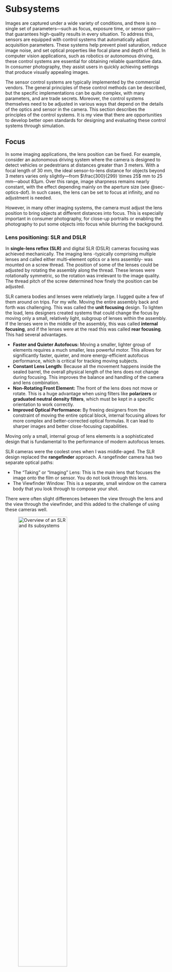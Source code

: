 # Subsystems {#sec-sensor-systems}
Images are captured under a wide variety of conditions, and there is no single set of parameters—such as focus, exposure time, or sensor gain—that guarantees high-quality results in every situation. To address this, sensors are equipped with control systems that automatically adjust acquisition parameters. These systems help prevent pixel saturation, reduce image noise, and set optical properties like focal plane and depth of field. In computer vision applications, such as robotics or autonomous driving, these control systems are essential for obtaining reliable quantitative data. In consumer photography, they assist users in quickly achieving settings that produce visually appealing images.

The sensor control systems are typically implemented by the commercial vendors. The general principles of these control methods can be described, but the specific implementations can be quite complex, with many parameters, and are trade secrets. Moreover, the control systems themselves need to be adjusted in various ways that depend on the details of the optics and sensor in the camera. This section describes the principles of the control systems.  It is my view that there are opportunities to develop better open standards for designing and evaluating these control systems through simulation. 

## Focus
In some imaging applications, the lens position can be fixed. For example, consider an autonomous driving system where the camera is designed to detect vehicles or pedestrians at distances greater than 3 meters. With a focal length of 30 mm, the ideal sensor-to-lens distance for objects beyond 3 meters varies only slightly—from $\frac{300}{299} \times 25$ mm to 25 mm—about $83 \mu \text{m}$. Over this range, image sharpness remains nearly constant, with the effect depending mainly on the aperture size (see @sec-optics-dof). In such cases, the lens can be set to focus at infinity, and no adjustment is needed.

However, in many other imaging systems, the camera must adjust the lens position to bring objects at different distances into focus. This is especially important in consumer photography, for close-up portraits or enabling the photography to put some objects into focus while blurring the background. 

### Lens positioning: SLR and DSLR {#sec-lens-positioning-slr}
In **single-lens reflex (SLR)**  and digital SLR (DSLR) cameras focusing was achieved mechanically. The imaging lens -typically comprising multiple lenses and called either multi-element optics or a lens assembly-  was mounted on a screw thread. The position of some of the lenses could be adjusted by rotating the assembly along the thread. These lenses were rotationally symmetric, so the rotation was irrelevant to the image quality. The thread pitch of the screw determined how finely the position can be adjusted. 

SLR camera bodies and lenses were relatively large. I lugged quite a few of them around on trips. For my wife. Moving the entire assembly back and forth was challenging. This was called the **unit focusing** design. To lighten the load, lens designers created systems that could change the focus by moving only a small, relatively light, subgroup of lenses within the assembly. If the lenses were in the middle of the assembly, this was called **internal focusing**, and if the lenses were at the read this was called **rear focusing**. This had several advantages.

* **Faster and Quieter Autofocus:** Moving a smaller, lighter group of elements requires a much smaller, less powerful motor. This allows for significantly faster, quieter, and more energy-efficient autofocus performance, which is critical for tracking moving subjects.
* **Constant Lens Length:** Because all the movement happens inside the sealed barrel, the overall physical length of the lens does not change during focusing. This improves the balance and handling of the camera and lens combination.
* **Non-Rotating Front Element:** The front of the lens does not move or rotate. This is a huge advantage when using filters like **polarizers** or **graduated neutral density filters**, which must be kept in a specific orientation to work correctly.
* **Improved Optical Performance:** By freeing designers from the constraint of moving the entire optical block, internal focusing allows for more complex and better-corrected optical formulas. It can lead to sharper images and better close-focusing capabilities.

Moving only a small, internal group of lens elements is a sophisticated design that is fundamental to the performance of modern autofocus lenses.

::: {#sensor-slr .callout-note collapse="true" title="Single-lens reflex"}
SLR cameras were the coolest ones when I was middle-aged.  The SLR design replaced the **rangefinder** approach.
A rangefinder camera has two separate optical paths:

* The "Taking" or "Imaging" Lens: This is the main lens that focuses the image onto the film or sensor. You do not look through this lens.
* The Viewfinder Window: This is a separate, small window on the camera body that you look through to compose your shot.

There were often slight differences between the view through the lens and the view through the viewfinder, and this added to the challenge of using these cameras well.

![Overview of an SLR and its subsystems](images/sensors/03-sensor-slr.png){#fig-sensor-slr width="60%"}

The SLR breakthrough was that it used a single optical path through the lens assembly for view finding, autofocus, and capturing the image (hence, "single lens"). The light after the lens assembly would pass through a beam splitter, which directs about 70% of the light to the viewfinder and the rest to the autofocus subsystem. The beam splitter usually takes the form of a semi-transparent "reflex" mirror. When it was time to capture the image, the mirror would be moved out of the light path allowing all the light to form an image on the film (SLR) or digital sensor (DSLR) (@fig-sensor-slr).

The SLR design also lets the user separately control the size of the aperture, and this has an impact on the depth of field (@sec-optics-dof).  An advantage of the SLR design is that you can see the depth of field narrow or increase in the viewfinder of the SLR design.

:::

### Lens positioning: mobile devices {#sec-lens-positioning-mobile}
Smartphones and other compact devices required a different approach due to space constraints. These cameras also use multi-element lenses, but they are much smaller. Focus is commonly controlled by a voice coil motor (VCM), which is reliable, inexpensive, and widely used in the industry (@fig-sensor-vcm).

![Cell phone optics. The optics themselves are very compact but still multi-element. The position of the optics is usually controlled by a voice-coil motor.](images/sensors/03-sensor-vcm.png){#fig-sensor-vcm width="60%"}

There is also a growing market for lens positioning using Micro-Electro-Mechanical Systems (MEMS) devices. MEMS actuators offer advantages such as low power consumption, fast response, and miniaturization, making them attractive for mobile imaging systems.

![A video showing lens assembly position controlled by a MEMS device.](videos/sensors/MEMS-autofocus.mov){#fig-sensor-mems width="70%"}

Conceptually, autofocus methods share similarities with techniques for estimating object distance. Both rely on understanding the optical light field (@sec-optical-lightfield). While the implementation of autofocus algorithms has evolved significantly in recent years, the underlying physical principles remain the same. We begin with the classic autofocus mechanism and then describe more recent implementations that are integrated directly into CMOS sensors.

<!-- liquid lens callout here? -->

### Phase detection autofocus {#sec-phasedetection-autofocus}
@fig-focusprinciples-classic shows a system for phase detection autofocus (PDAF). It illustrates the rays from a small object, near the lens, on the principal optical axis (horizontal black line). Because the point is reasonably close, the incident light field rays are diverging.  The rays incident at the top of the aperture are shown as red and those at the bottom as green. If the point is brought to a good focuse, these rays will converge to a small spot on the sensor.  The autofocus system shown here, which uses a mirror to send the rays to a pair of detectors, is designed to measure whether the rays from the top and bottom of the lens will meet at the sensor. 

![Phase detection autofocus, as invented in the 1970s. ](images/sensors/03-focusprinciples-2.png){#fig-focusprinciples-classic width="60%"}

In this design, a mirror behind the main lens directs the rays from the top and bottom of the lens to two separate microlenses. Each microlens focuses the rays onto a linear sensor array. The microlens and sensor positions are arranged so that when the image is in focus, both the light arriving at both linear arrays will be centered. If that is the case, we have good focus.  The system might then move the mirror out of the way, allowing the sensor to capture the image.

If the image is out of focus, the rays from the top and bottom of the lens are displaced from the centers of their respective arrays. The relative position of the rays in the two arrays provides information about the defocus. The distance between these positions—called the phase difference—indicates how the lens needs to be adjusted to achieve focus. The autofocus subsystem uses this information to move the lens and bring the image into focus. This method, known as **phase detection autofocus (PDAF)**, became a key feature in single-lens reflex (SLR) cameras.

However, this approach has limitations. The mirror, microlenses, and sensor arrays form a relatively large and complex mechanical system, making it unsuitable for compact devices like smartphones. Also, this system only allows either focusing or image capture at one time, not both simultaneously. Later technologies addressed these issues.

::: {#sensor-phasedetect-autofocus .callout-note collapse="false" title="Phase detection autofocus: Commercialization"}
Phase detection autofocus (PDAF) for SLR cameras was pioneered by Honeywell, which patented the core concepts in the 1970s (U.S. Patents 3,875,401 and 4,185,191). Their design used a beam-splitting rangefinder rather than a flip mirror.

The first commercial SLR with PDAF was the Minolta Maxxum 7000 (α-7000 in Japan), released in 1985. It integrated in-body PDAF and motorized lens control, using phase differences detected by two 1D sensors to drive lens adjustments.

Leica had previously patented a different autofocus method based on contrast detection, which they licensed to Minolta. However, Minolta found it slow and unreliable, so they used a phase detection approach instead—without a proper license from Honeywell. Honeywell sued and won a [substantial award](https://www.nytimes.com/1992/02/12/business/honeywell-minolta-dispute-teaches-conflicting-lessons.html).
:::

### Dual pixel autofocus {#sec-dualpixel-autofocus}
The phase detection autofocus subsystem is difficult to fit within the cell phone form factor.  Consequently, vendors tried a number of other methods. These were mainly based on estimating the contrast of the image through the lens and sensor, an approach called **contrast detection autofocus (CDAF)**. An in focus image should have a sharp edge, and CDAF methods would hunt for a lens position to increase edge contrast. There are no principled measurements that guide how to move the lens based on contrast, and the method struggles with noisy and low light images. Thus, the method was relatively slow. Other techniques were also investigated using time-of-flight technology (@sec-sensors-tof) to measure distance to objects in the field of view, and some of these continue to be used.

But in 2014 a method emerged based on the same principles as phase detection; the method could be directly integrated into the CMOS sensor! This technique, **dual pixel autofocus (DPAF)**, is now widely used by most vendors. The CMOS integration places two photodiodes underneath all or at least some microlenses (@fig-sensor-dpaf). When acquiring an image, the voltages from the two photodiodes are summed and readout.  During the autofocus operation, however, the voltages from the two photodiodes are compared.

![Dual pixel autofocus sensor design.](images/sensors/03-sensor-dpaf.png){#fig-sensor-dpaf width="80%"}

::: {#sensor-dpaf .callout-note collapse="true" title="Dual pixel autofocus: Canon"}

<!-- CHATGPT:  FISE-Sensor/Phase Detection Autofocus -->

Canon **introduced DPAF** with the **EOS 70D in 2013**, building on earlier hybrid PDAF/live-view systems like the EOS 650D/T4i-D.  This technology is now widespread, with vendors from Sony to Omnivision both shipping sensors with **two photodiodes under one microlens**. This enables on-sensor phase detection and fast, smooth autofocus—especially for video ([usa.canon.com][2]).
:::

The logic of the design is based on understanding the optical light field.  Consider some pixels near the center of the sensor array.  The rays from the left and right sides of the lens arrive at the pixel at a two different angles.  If we trace these rays through the microlens, we can see that they would end up on different sides of the silicon substrate.  By placing two photodiodes in the substrate, say on the left and right side of the pixel, we estimate the optical light field from the left and right side of the lens.

If the image is in good focus at the sensor, the signals encoded by the two photodiodes will be the same, apart from noise.  Thus, if we plot the intensity of the response of the left and right photodiodes, they will be the same. But if the focus is off, the rays from the left and right side of the lens will not be encoded by the same pixel. Instead, the rays from the left and right side of the optical light field will be spread out (defocus) and shifted different pixels. Because of their angles the rays from this point will tend to be on the photodiodes on the left on one side and they will be blurred and shifted to the photodiodes on the right on the other side.  The same will be true for other nearby points.  Thus, the response of the photodiodes on the left and right side will be shifted copies of one another. This shift has the same information as the shift in the PDAF method; it provides information about the size and direction of the defocus.  

![Shift from defocus.  Needs work.  Also, could do it with the Chess Set image and true light field simulation. t_cameraLightField.](images/sensors/03-sensors-lf-shift.png){#fig-sensor-lf-shift width="80%"}

Using multiple photodiodes under a single microlens recovers some information about the optical light field -the left and right subpixels measure rays from different sides of the imaging lens. This raises the idea that we might be able to extend this idea to estimate more about the optical light field. Also, if we had such light field sensor, what could we do with it (@sec-sensors-lightfield)? 

## Exposure and gain control
If the camera integrates photons over a long period of time, the electron well at can fill up. If the well is filled, the voltage from the pixel is said to be **saturated**.  Conversely, if the camera integrates over a short period of time, given the scene intensity, there will only be a few electrons in the well. These number might be small compared to the number of electrons generated by intrinsic camera noise.  Also, the Poisson noise means that the signal-to-noise for a small number of electrons will be poor. Hence, it is important to select a good exposure duration to avoid noise and saturation.

### Classic exposure 

### Exposure bracketing

### Burst photography
Google but others.  Multiple capture.

## System innovations {#sec-sensor-innovations}

Maybe this should be an additional chapter

Over time, as technology has scaled, more complex electrical circuitry has been placed on the sensor. Modern image sensors frequently include circuitry that performs local processing to increase the dynamic range of the sensor (well recycling), or to reduce the intrinsic noise (correlated double sampling). Some of this processing is *adaptive*, that is the circuit actions depend on the property of the input image. Consequently, the sensor output can depend upon both the control parameters set by the user and the image content.

### Global shutter {#sec-sensor-globalshutter}
Instead of using a floating diffusion as a memory element, Aptina has utilized a surface-pinned storage node in the pixel to address dark current challenges. Available in its newest global shutter sensor, the MT9M031, the storage node also enables using a true correlated double sampling technique to reduce readout noise to four electrons, resulting in excellent low-light performance. The combination of the effective use of an anti-reflective metal light shield in close proximity to the memory node and careful doping and potential profile design results in a high GSE.

Illustrate rolling shuttter artifact.

Then say something about global shutter technology.

Global Shutter Pixel Technologies and CMOS Image Sensors – A Powerful Combination – (Aptina white paper)

Well recycling?
### Lightfield cameras {#sec-sensor-lightfield}
Refocus.  Depth estimation

### Split pixel {#sec-sensor-splitpixel}
Autonomous driving.  HDR.

### Foveon {#sec-sensor-foveon}
Link back to physics.

### Spectral imagers {#sec-sensor-spectral}
Spectricity.  IMEC.


